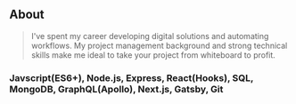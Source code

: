 ## About

> I've spent my career developing digital solutions and automating workflows. My project management background and strong technical skills make me ideal to take your project from whiteboard to profit.

<h3>Javscript(ES6+), Node.js, Express, React(Hooks), SQL, MongoDB, GraphQL(Apollo), Next.js, Gatsby, Git</h3>